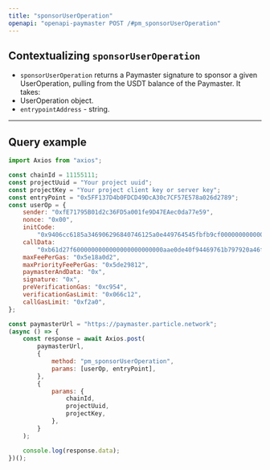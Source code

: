 ```yaml
---
title: "sponsorUserOperation"
openapi: "openapi-paymaster POST /#pm_sponsorUserOperation"
---
```


## Contextualizing `sponsorUserOperation`

- `sponsorUserOperation` returns a Paymaster signature to sponsor a given UserOperation, pulling from the USDT balance of the Paymaster. It takes:
- UserOperation object.
- `entrypointAddress` - string.

***

## Query example

```javascript JavaScript
import Axios from "axios";

const chainId = 11155111;
const projectUuid = "Your project uuid";
const projectKey = "Your project client key or server key";
const entryPoint = "0x5FF137D4b0FDCD49DcA30c7CF57E578a026d2789";
const userOp = {
    sender: "0xfE71795B01d2c36FD5a001fe9D47EAec0da77e59",
    nonce: "0x00",
    initCode:
        "0x9406cc6185a346906296840746125a0e449764545fbfb9cf0000000000000000000000009a8c05c7ac9acecc1185d5a624eb185e63dde9c20000000000000000000000000000000000000000000000000000000000000000",
    callData:
        "0xb61d27f6000000000000000000000000aae0de40f94469761b797920a46f223d0fffd013000000000000000000000000000000000000000000000000000000000000000000000000000000000000000000000000000000000000000000000000000000600000000000000000000000000000000000000000000000000000000000000000",
    maxFeePerGas: "0x5e18a0d2",
    maxPriorityFeePerGas: "0x5de29812",
    paymasterAndData: "0x",
    signature: "0x",
    preVerificationGas: "0xc954",
    verificationGasLimit: "0x066c12",
    callGasLimit: "0xf2a0",
};

const paymasterUrl = "https://paymaster.particle.network";
(async () => {
    const response = await Axios.post(
        paymasterUrl,
        {
            method: "pm_sponsorUserOperation",
            params: [userOp, entryPoint],
        },
        {
            params: {
                chainId,
                projectUuid,
                projectKey,
            },
        }
    );

    console.log(response.data);
})();
```